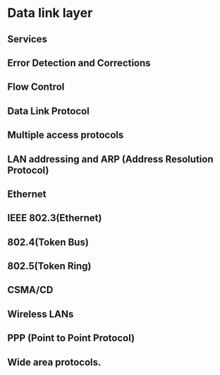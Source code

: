 # Data link layer

## Services

## Error Detection and Corrections

## Flow Control

## Data Link Protocol

## Multiple access protocols

## LAN addressing and ARP (Address Resolution Protocol)

## Ethernet

## IEEE 802.3(Ethernet)

## 802.4(Token Bus)

## 802.5(Token Ring)

## CSMA/CD

## Wireless LANs

## PPP (Point to Point Protocol)

## Wide area protocols.
